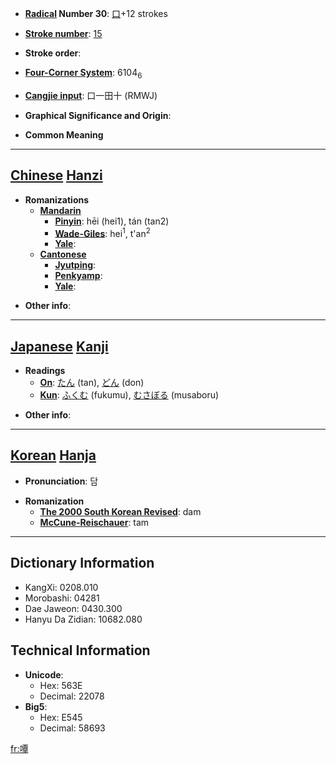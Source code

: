 * '''[[Wiktionary:Chinese radical index| Radical]] Number 30''': [[Wiktionary:Chinese radical index 口|口]]+12 strokes

* '''[[Wiktionary:Chinese total strokes index|Stroke number]]''': [[Wiktionary:Chinese total strokes index 15|15]]

* '''Stroke order''': 

* '''[[Wiktionary:Chinese four corner index|Four-Corner System]]''': 6104<sub>6</sub>

* '''[[Wiktionary:Chinese Cangjie index|Cangjie input]]''': 口一田十 (RMWJ)

* '''Graphical Significance and Origin''': 

* '''Common Meaning'''

----

== [[Chinese]] [[Hanzi]] ==

* '''Romanizations'''
** '''[[Mandarin]]'''
*** '''[[Pinyin]]''': hēi (hei1), tán (tan2)
*** '''[[Wade-Giles]]''': hei<sup>1</sup>, t'an<sup>2</sup>
*** '''[[Yale]]''': 
** '''[[Cantonese]]'''
*** '''[[Jyutping]]''':
*** '''[[Penkyamp]]''': 
*** '''[[Yale]]''': 

* '''Other info''': 

----

== [[Japanese]] [[Kanji]] ==

* '''Readings'''
** '''[[On]]''': [[たん]] (tan), [[どん]] (don)
** '''[[Kun]]''': [[ふくむ]] (fukumu), [[むさぼる]] (musaboru)

* '''Other info''':  

----

== [[Korean]] [[Hanja]] ==

* '''Pronunciation''': 담

* '''Romanization'''
** '''[[The 2000 South Korean Revised Romanization|The 2000 South Korean Revised]]''': dam
** '''[[McCune-Reischauer]]''': tam

----

== Dictionary Information ==

* KangXi: 0208.010
* Morobashi: 04281
* Dae Jaweon: 0430.300
* Hanyu Da Zidian: 10682.080

== Technical Information ==

* '''Unicode''':
** Hex: 563E
** Decimal: 22078
* '''Big5''':
** Hex: E545
** Decimal: 58693

[[fr:嘾]]